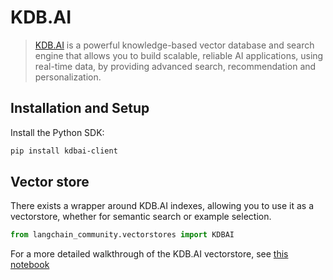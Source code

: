 # KDB.AI

> [KDB.AI](https://kdb.ai) is a powerful knowledge-based vector database and search engine that allows you to build scalable, reliable AI applications, using real-time data, by providing advanced search, recommendation and personalization.

## Installation and Setup

Install the Python SDK:

```bash
pip install kdbai-client
```

## Vector store

There exists a wrapper around KDB.AI indexes, allowing you to use it as a vectorstore,
whether for semantic search or example selection.

```python
from langchain_community.vectorstores import KDBAI
```

For a more detailed walkthrough of the KDB.AI vectorstore, see [this notebook](/docs/integrations/vectorstores/kdbai)
